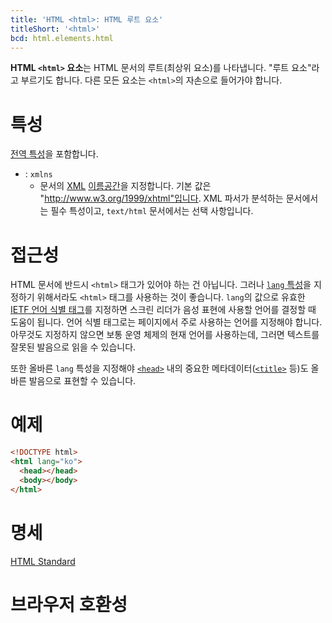 ```yaml
---
title: 'HTML <html>: HTML 루트 요소'
titleShort: '<html>'
bcd: html.elements.html
---
```


**HTML `<html>` 요소**는 HTML 문서의 루트(최상위 요소)를 나타냅니다. "루트 요소"라고 부르기도 합니다. 다른 모든 요소는 `<html>`의 자손으로 들어가야 합니다.

# 특성

[전역 특성](/docs/Web/HTML/Global_attributes)을 포함합니다.

- : `xmlns`
  - 문서의 [XML](https://developer.mozilla.org/en-US/docs/Glossary/XML) [이름공간](https://developer.mozilla.org/en-US/docs/Glossary/Namespace)을 지정합니다. 기본 값은 "http://www.w3.org/1999/xhtml"입니다. XML 파서가 분석하는 문서에서는 필수 특성이고, `text/html` 문서에서는 선택 사항입니다.

# 접근성

HTML 문서에 반드시 `<html>` 태그가 있어야 하는 건 아닙니다. 그러나 [`lang` 특성](../Global_attributes#term-lang)을 지정하기 위해서라도 `<html>` 태그를 사용하는 것이 좋습니다. `lang`의 값으로 유효한 [IETF 언어 식별 태그](https://www.ietf.org/rfc/bcp/bcp47.txt)를 지정하면 스크린 리더가 음성 표현에 사용할 언어를 결정할 때 도움이 됩니다. 언어 식별 태그로는 페이지에서 주로 사용하는 언어를 지정해야 합니다. 아무것도 지정하지 않으면 보통 운영 체제의 현재 언어를 사용하는데, 그러면 텍스트를 잘못된 발음으로 읽을 수 있습니다.

또한 올바른 `lang` 특성을 지정해야 [`<head>`](./head) 내의 중요한 메타데이터([`<title>`](./title) 등)도 올바른 발음으로 표현할 수 있습니다.

# 예제

```html
<!DOCTYPE html>
<html lang="ko">
  <head></head>
  <body></body>
</html>
```

# 명세

[HTML Standard](https://html.spec.whatwg.org/multipage/semantics.html#the-html-element)

# 브라우저 호환성

<BrowserCompat data={props.bcd} />
